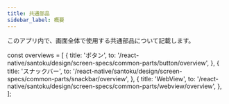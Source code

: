 ```yaml
---
title: 共通部品
sidebar_label: 概要
---
```


このアプリ内で、画面全体で使用する共通部品について記載します。

<!-- textlint-disable ja-technical-writing/sentence-length,ja-technical-writing/max-comma,ja-spacing/ja-no-space-around-parentheses,jtf-style/3.3.かっこ類と隣接する文字の間のスペースの有無,ja-technical-writing/ja-no-mixed-period,ja-technical-writing/no-unmatched-pair -->

const overviews = [
  {
    title: 'ボタン',
    to: '/react-native/santoku/design/screen-specs/common-parts/button/overview',
  },
  {
    title: 'スナックバー',
    to: '/react-native/santoku/design/screen-specs/common-parts/snackbar/overview',
  },
  {
    title: 'WebView',
    to: '/react-native/santoku/design/screen-specs/common-parts/webview/overview',
  },
];

<PageList overviews={overviews} colSize={12} />

<!-- textlint-enable ja-technical-writing/sentence-length,ja-technical-writing/max-comma,ja-spacing/ja-no-space-around-parentheses,jtf-style/3.3.かっこ類と隣接する文字の間のスペースの有無,ja-technical-writing/ja-no-mixed-period,ja-technical-writing/no-unmatched-pair -->
